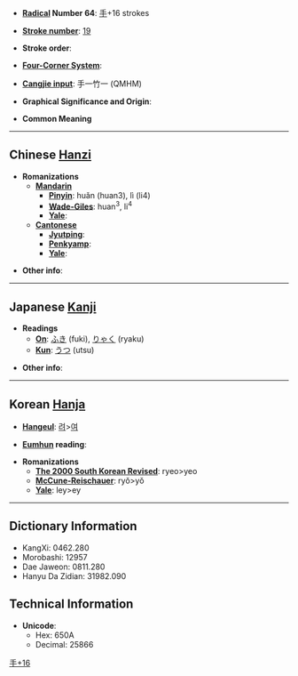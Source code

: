 * '''[[Wiktionary:Chinese radical index| Radical]] Number 64''': [[Wiktionary:Chinese radical index 手|手]]+16 strokes

* '''[[Wiktionary:Chinese total strokes index|Stroke number]]''': [[Wiktionary:Chinese total strokes index 19|19]]

* '''Stroke order''': 

* '''[[Wiktionary:Chinese four corner index|Four-Corner System]]''': 

* '''[[Wiktionary:Chinese Cangjie index|Cangjie input]]''': 手一竹一 (QMHM)

* '''Graphical Significance and Origin''': 

* '''Common Meaning'''

----

== Chinese [[Hanzi]] ==

* '''Romanizations'''
** '''[[Mandarin]]'''
*** '''[[Pinyin]]''': huǎn (huan3), lì (li4)
*** '''[[Wade-Giles]]''': huan<sup>3</sup>, li<sup>4</sup>
*** '''[[Yale]]''': 
** '''[[Cantonese]]'''
*** '''[[Jyutping]]''':
*** '''[[Penkyamp]]''': 
*** '''[[Yale]]''': 

* '''Other info''': 

----

== Japanese [[Kanji]] ==

* '''Readings'''
** '''[[On]]''': [[ふき]] (fuki), [[りゃく]] (ryaku)
** '''[[Kun]]''': [[うつ]] (utsu)

* '''Other info''':  

----

== Korean [[Hanja]] ==

* '''[[Hangeul]]''': [[려]]>[[여]]

* '''[[Eumhun]] reading''': 

* '''Romanizations'''
** '''[[The 2000 South Korean Revised Romanization|The 2000 South Korean Revised]]''': ryeo>yeo
** '''[[McCune-Reischauer]]''': ryŏ>yŏ
** '''[[Yale]]''': ley>ey

----

== Dictionary Information ==

* KangXi: 0462.280
* Morobashi: 12957
* Dae Jaweon: 0811.280
* Hanyu Da Zidian: 31982.090

== Technical Information ==

* '''Unicode''':
** Hex: 650A
** Decimal: 25866

[[Category:CJKV Character articles lacking a common meaning|手+16]]